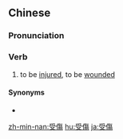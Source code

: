 {{also|受伤}}
==Chinese==
{{zh-forms|s=受伤}}

===Pronunciation===
{{zh-pron
|m=shòushāng
|c=sau6 soeng1
|h=pfs=su-sông
|mn=qz:siǔ-siong/tw,xm:siū-siong/zz:siū-siang
|ma=Zh-shòushang.ogg
|cat=v
}}

===Verb===
{{zh-verb}}

# {{lb|zh|literally|or|figuratively}} to be [[injure]]d, to be [[wound]]ed

====Synonyms====
* {{zh-l|負傷}}

[[zh-min-nan:受傷]]
[[hu:受傷]]
[[ja:受傷]]